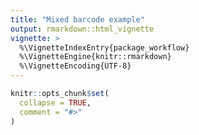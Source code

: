 ```yaml
---
title: "Mixed barcode example"
output: rmarkdown::html_vignette
vignette: >
  %\VignetteIndexEntry{package_workflow}
  %\VignetteEngine{knitr::rmarkdown}
  %\VignetteEncoding{UTF-8}
---
```


```r
knitr::opts_chunk$set(
  collapse = TRUE,
  comment = "#>"
)
```

